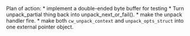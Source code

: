 Plan of action:
    * implement a double-ended byte buffer for testing
    * Turn unpack_partial thing back into unpack_next_or_fail().
    * make the unpack handler fire.
    * make both `cw_unpack_context` and `unpack_opts_struct` into
      one external pointer object.
      
